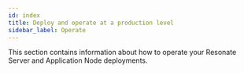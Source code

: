```yaml
---
id: index
title: Deploy and operate at a production level
sidebar_label: Operate
---
```


This section contains information about how to operate your Resonate Server and Application Node deployments.


<DocCardList items={useCurrentSidebarCategory().items} />
